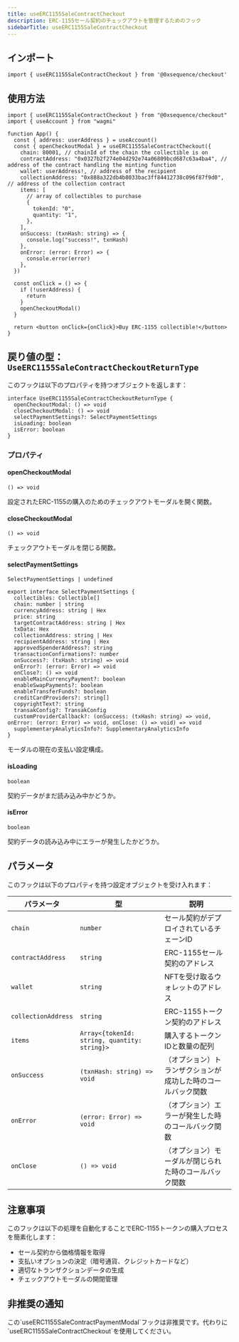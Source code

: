 ```yaml
---
title: useERC1155SaleContractCheckout
description: ERC-1155セール契約のチェックアウトを管理するためのフック
sidebarTitle: useERC1155SaleContractCheckout
---
```


## インポート

```tsx
import { useERC1155SaleContractCheckout } from '@0xsequence/checkout'
```

## 使用方法

```tsx
import { useERC1155SaleContractCheckout } from "@0xsequence/checkout"
import { useAccount } from "wagmi"

function App() {
  const { address: userAddress } = useAccount()
  const { openCheckoutModal } = useERC1155SaleContractCheckout({
    chain: 80001, // chainId of the chain the collectible is on
    contractAddress: "0x0327b2f274e04d292e74a06809bcd687c63a4ba4", // address of the contract handling the minting function
    wallet: userAddress!, // address of the recipient
    collectionAddress: "0x888a322db4b8033bac3ff84412738c096f87f9d0", // address of the collection contract
    items: [
      // array of collectibles to purchase
      {
        tokenId: "0",
        quantity: "1",
      },
    ],
    onSuccess: (txnHash: string) => {
      console.log("success!", txnHash)
    },
    onError: (error: Error) => {
      console.error(error)
    },
  })

  const onClick = () => {
    if (!userAddress) {
      return
    }
    openCheckoutModal()
  }

  return <button onClick={onClick}>Buy ERC-1155 collectible!</button>
}
```

## 戻り値の型：`UseERC1155SaleContractCheckoutReturnType`

このフックは以下のプロパティを持つオブジェクトを返します：

```tsx
interface UseERC1155SaleContractCheckoutReturnType {
  openCheckoutModal: () => void
  closeCheckoutModal: () => void
  selectPaymentSettings?: SelectPaymentSettings
  isLoading: boolean
  isError: boolean
}
```

### プロパティ

#### openCheckoutModal

`() => void`

設定されたERC-1155の購入のためのチェックアウトモーダルを開く関数。

#### closeCheckoutModal

`() => void`

チェックアウトモーダルを閉じる関数。

#### selectPaymentSettings

`SelectPaymentSettings | undefined`

```tsx
export interface SelectPaymentSettings {
  collectibles: Collectible[]
  chain: number | string
  currencyAddress: string | Hex
  price: string
  targetContractAddress: string | Hex
  txData: Hex
  collectionAddress: string | Hex
  recipientAddress: string | Hex
  approvedSpenderAddress?: string
  transactionConfirmations?: number
  onSuccess?: (txHash: string) => void
  onError?: (error: Error) => void
  onClose?: () => void
  enableMainCurrencyPayment?: boolean
  enableSwapPayments?: boolean
  enableTransferFunds?: boolean
  creditCardProviders?: string[]
  copyrightText?: string
  transakConfig?: TransakConfig
  customProviderCallback?: (onSuccess: (txHash: string) => void, onError: (error: Error) => void, onClose: () => void) => void
  supplementaryAnalyticsInfo?: SupplementaryAnalyticsInfo
}
```

モーダルの現在の支払い設定構成。

#### isLoading

`boolean`

契約データがまだ読み込み中かどうか。

#### isError

`boolean`

契約データの読み込み中にエラーが発生したかどうか。

## パラメータ

このフックは以下のプロパティを持つ設定オブジェクトを受け入れます：

| パラメータ               | 型                                            | 説明                             |
| ------------------- | -------------------------------------------- | ------------------------------ |
| `chain`             | `number`                                     | セール契約がデプロイされているチェーンID          |
| `contractAddress`   | `string`                                     | ERC-1155セール契約のアドレス             |
| `wallet`            | `string`                                     | NFTを受け取るウォレットのアドレス             |
| `collectionAddress` | `string`                                     | ERC-1155トークン契約のアドレス            |
| `items`             | `Array<{tokenId: string, quantity: string}>` | 購入するトークンIDと数量の配列               |
| `onSuccess`         | `(txnHash: string) => void`                  | （オプション）トランザクションが成功した時のコールバック関数 |
| `onError`           | `(error: Error) => void`                     | （オプション）エラーが発生した時のコールバック関数      |
| `onClose`           | `() => void`                                 | （オプション）モーダルが閉じられた時のコールバック関数    |

## 注意事項

このフックは以下の処理を自動化することでERC-1155トークンの購入プロセスを簡素化します：

* セール契約から価格情報を取得
* 支払いオプションの決定（暗号通貨、クレジットカードなど）
* 適切なトランザクションデータの生成
* チェックアウトモーダルの開閉管理

## 非推奨の通知

<Warning>
  この`useERC1155SaleContractPaymentModal`フックは非推奨です。代わりに`useERC1155SaleContractCheckout`を使用してください。
</Warning>
